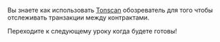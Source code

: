 Вы знаете как использовать [Tonscan](https://testnet.tonscan.org) обозреватель для того чтобы отслеживать транзакции между контрактами.

Переходите к следующему уроку когда будете готовы!
